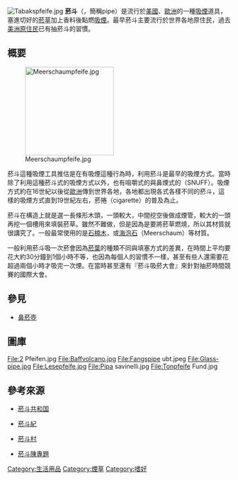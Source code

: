 {{NoteTA
|1=zh-hans:烟; zh-tw:菸; zh-hk:煙;
|2=zh-hans:烟草; zh-tw:菸草; zh-hk:煙草;
|3=zh-hans:香烟; zh-tw:香菸; zh-hk:香煙;
|4=zh-hans:烟斗; zh-tw:菸斗; zh-hk:煙斗;
|5=zh-hans:吸烟; zh-tw:吸菸; zh-hk:吸煙;
|6=zh-hans:抽烟; zh-tw:抽菸; zh-hk:抽煙;
}}
[[File:Tabakspfeife.jpg|thumb]]
'''菸斗'''（{{Lang-en|tobacco pipe}}，簡稱pipe）是流行於[[美國|美國]]、[[歐洲|歐洲]]的一種[[吸煙|吸煙]]道具，塞進切好的[[菸草|菸草]]加上香料後點燃[[吸煙|吸煙]]。最早菸斗主要流行於世界各地原住民，過去[[美洲原住民|美洲原住民]]已有抽菸斗的習慣。

== 概要 ==
[[File:Meerschaumpfeife.jpg|200px]]

菸斗這種吸煙工具推估是在有吸煙這種行為時，利用菸斗是最早的吸煙方式。當時除了利用這種菸斗式的吸煙方式以外，也有咀嚼式的與鼻煙式的（SNUFF）。吸煙方式約在16世紀以後從[[歐洲|歐洲]]傳到世界各地，各地都出現各式各樣不同的菸斗，這樣的吸煙方式直到19世紀左右，菸捲（cigarette）的普及為止。  

菸斗在構造上就是選一長條形木頭，一頭較大，中間挖空後做成煙管，較大的一頭再挖一個槽用來填裝菸草。雖然不難做，但是因為是要將菸草燃燒，所以其材質就很講究了。一般最常使用的是[[白歐石楠|石楠木]]，或[[海泡石|海泡石]]（Meerschaum）等材質。

一般利用菸斗吸一次菸會因為[[菸葉|菸葉]]的種類不同與填塞方式的差異，在時間上平均要花大約30分鐘到1個小時不等，也因為每個人的習慣不一樣，甚至有些人還需要花超過兩個小時才吸完一次煙。在當時甚至還有『菸斗吸菸大會』來針對抽菸時間競賽的國際大會。

== 參見 ==
*[[鼻菸壺|鼻菸壺]]

== 圖庫 ==
<gallery>
File:2 Pfeifen.jpg
File:Baffvolcano.jpg
File:Fangspipe ubt.jpeg
File:Glass-pipe.jpg
File:Lesepfeife.jpg
File:Pipa savinelli.jpg
File:Tonpfeife Fund.jpg
</gallery>

== 參考來源 ==
*{{zh}} [https://web.archive.org/web/20131101085159/http://www.piperepublic.org/  菸斗共和国]
*{{zh}} [http://www.twpipe.com  菸斗紀] {{Wayback|url=http://www.twpipe.com/ |date=20140917181901 }}
*{{zh}} [http://www.pipevillage.org  菸斗村] {{Wayback|url=http://www.pipevillage.org/ |date=20210211155302 }}
*{{zh}} [https://web.archive.org/web/20070928075323/http://www.pipechen.com.tw/info.html?id=56  菸斗陳專題]

[[Category:生活用品|Category:生活用品]]
[[Category:煙草|Category:煙草]]
[[Category:嗜好|Category:嗜好]]